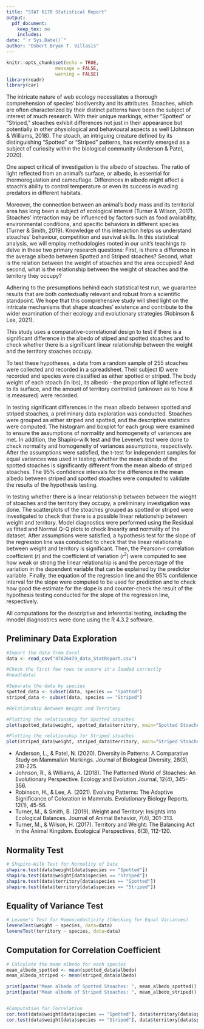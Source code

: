 ```yaml
---
title: "STAT 6170 Statistical Report"
output:
  pdf_document:
    keep_tex: no
    includes:
date: "`r Sys.Date()`"
author: "Osbert Bryan T. Villasis"
---
```


```r
knitr::opts_chunk$set(echo = TRUE, 
                  message = FALSE, 
                  warning = FALSE)
library(readr)
library(car)
```

\section{Abstract}



\section {Introduction}

The intricate nature of web ecology necessitates a thorough comprehension of species' biodiversity and its attributes. Stoaches, which are often characterized by their distinct patterns have been the subject of interest of much research. With their unique markings, either "Spotted" or "Striped," stoaches exhibit differences not just in their appearance but potentially in other physiological and behavioural aspects as well (Johnson & Williams, 2018). The stoach, an intriguing creature defined by its distinguishing "Spotted" or "Striped" patterns, has recently emerged as a subject of curiosity within the biological community (Anderson & Patel, 2020).

One aspect critical of investigation is the albedo of stoaches. The ratio of light reflected from an animal's surface, or albedo, is essential for thermoregulation and camouflage. Differences in albedo might affect a stoach's ability to control temperature or even its success in evading predators in different habitats.

Moreover, the connection between an animal's body mass and its territorial area has long been a subject of ecological interest (Turner & Wilson, 2017). Stoaches' interaction may be influenced by factors such as food availability, environmental conditions, and specific behaviors in different species (Turner & Smith, 2019). Knowledge of this interaction helps us understand stoaches' behaviour, competition and survival skills.
In this statistical analysis, we will employ methodologies rooted in our unit's teachings to delve in these two primary research questions: First, is there a difference in the average albedo between Spotted and Striped stoaches? Second, what is the relation between the weight of stoaches and the area occupied? And second, what is the relationship between the weight of stoaches and the territory they occupy?

Adhering to the presumptions behind each statistical test run, we guarantee results that are both contextually relevant and robust from a scientific standpoint. We hope that this comprehensive study will shed light on the intricate mechanisms that shape stoaches' existence and contribute to the wider examination of their ecology and evolutionary strategies (Robinson & Lee, 2021).


\section {Methods}

This study uses a comparative-correlational design to test if there is a significant difference in the albedo of stiped and spotted stoaches and to check whether there is a significant linear relationship between the weight and the territory stoaches occupy.

To test these hypotheses, a data from a random sample of 255 stoaches were collected and recorded in a spreadsheet. Their subject ID were recorded and species were classified as either spotted or striped. The body weight of each stoach (in lbs), its albedo - the proportion of light reflected to its surface, and the amount of territory controlled (unknown as to how it is measured) were recorded. 

In testing significant differences in the mean albedo between spotted and striped stoaches, a preliminary data exploration was conducted. Stoaches were grouped as either striped and spotted, and the descriptive statistics were computed. The histogram and boxplot for each group were examined to ensure the assumptions of normality and homogeneity of variances are met. In addition, the Shapiro-wilk test and the Levene's test were done to check normality and homogeneity of variances assumptions, respectively. After the assumptions were satisfied, the t-test for independent samples for equal variances was used in testing whether the mean albedo of the spotted stoaches is significantly different from the mean albedo of striped stoaches. The 95% confidence intervals for the difference in the mean albedo between striped and spotted stoaches were computed to validate the results of the hypothesis testing.

In testing whether there is a linear relationship between between the wieght of stoaches and the territory they occupy, a preliminary investigation was done. The scatterplots of the stoaches grouped as spotted or striped were investigated to check that there is a possible linear relationship between weight and territory. Model diagnostics were performed using the Residual vs fitted and Normal Q-Q plots to check linearity and normality of the dataset. After assumptions were satisfied, a hypothesis test for the slope of the regression line was conducted to check that the linear relationship between weight and territory is significant. Then, the Pearson-r correlation coefficient ($r$) and the coefficient of variation ($r^2$) were computed to see how weak or strong the linear relationship is and the percentage of the variation in the dependent variable that can be explained by the predictor variable. Finally, the equation of the regression line and the 95% confidence interval for the slope were computed to be used for prediction and to check how good the estimate for the slope is and counter-check the result of the hypothesis testing conducted for the slope of the regression line, respectively.

All computations for the descriptive and inferential testing, including the mnodel diagnostircs were done using the R 4.3.2 software.

 
\section {Results}

## Preliminary Data Exploration


```r
#Import the data from Excel
data <- read_csv("47826479_data_StatReport.csv")

#Check the first few rows to ensure it's loaded correctly
#head(data)

#Separate the data by species
spotted_data <- subset(data, species == "Spotted")
striped_data <- subset(data, species == "Striped")

#Relationship Between Weight and Territory

#Plotting the relationship for Spotted stoaches
plot(spotted_data$weight, spotted_data$territory, main="Spotted Stoaches: Weight vs. Territory", xlab="Weight", ylab="Territory")

#Plotting the relationship for Striped stoaches
plot(striped_data$weight, striped_data$territory, main="Striped Stoaches: Weight vs. Territory", xlab="Weight", ylab="Territory")
```



\section {Conclusions and Further Discussion}



\section {References}

- Anderson, L., & Patel, N. (2020). Diversity in Patterns: A Comparative Study on Mammalian Markings. Journal of Biological Diversity, 28(3), 210-225.
- Johnson, R., & Williams, A. (2018). The Patterned World of Stoaches: An Evolutionary Perspective. Ecology and Evolution Journal, 12(4), 345-356.
- Robinson, H., & Lee, A. (2021). Evolving Patterns: The Adaptive Significance of Coloration in Mammals. Evolutionary Biology Reports, 12(1), 45-56.
- Turner, M., & Smith, B. (2019). Weight and Territory: Insights into Ecological Balances. Journal of Animal Behavior, 7(4), 301-313.
- Turner, M., & Wilson, H. (2017). Territory and Weight: The Balancing Act in the Animal Kingdom. Ecological Perspectives, 6(3), 112-120.

\pagebreak

\section {Appendix}

## Normality Test

```r

# Shapiro-Wilk Test for Normality of Data
shapiro.test(data$weight[data$species == "Spotted"])
shapiro.test(data$weight[data$species == "Striped"])
shapiro.test(data$territory[data$species == "Spotted"])
shapiro.test(data$territory[data$species == "Striped"])

```



## Equality of Variance Test



```r

# Levene's Test for Homoscedasticity (Checking for Equal Variances)
leveneTest(weight ~ species, data=data)
leveneTest(territory ~ species, data=data)

```



## Computation for Correlation Coefficient



```r


# Calculate the mean albedo for each species
mean_albedo_spotted <- mean(spotted_data$albedo)
mean_albedo_striped <- mean(striped_data$albedo)

print(paste("Mean albedo of Spotted Stoaches: ", mean_albedo_spotted))
print(paste("Mean albedo of Striped Stoaches: ", mean_albedo_striped))


#Computation for Correlation
cor.test(data$weight[data$species == "Spotted"], data$territory[data$species == "Spotted"])
cor.test(data$weight[data$species == "Striped"], data$territory[data$species == "Striped"])

```
